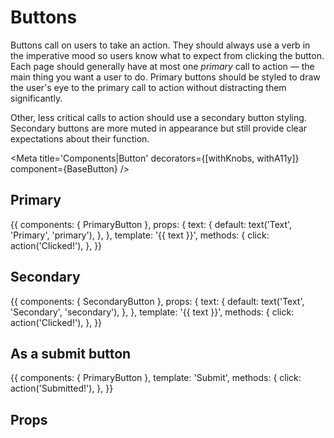 

# Buttons

Buttons call on users to take an action.
They should always use a verb in the imperative mood so users know what to expect from clicking the button.
Each page should generally have at most one _primary_ call to action &mdash; the main thing you want a user to do.
Primary buttons should be styled to draw the user's eye to the primary call to action without distracting them significantly.

Other, less critical calls to action should use a secondary button styling.
Secondary buttons are more muted in appearance but still provide clear expectations about their function.

<Meta
  title='Components|Button'
  decorators={[withKnobs, withA11y]}
  component={BaseButton}
/>

## Primary

<Preview>
  <Story name='Primary'>{{
    components: { PrimaryButton },
    props: {
      text: {
        default: text('Text', 'Primary', 'primary'),
      },
    },
    template: '<PrimaryButton @click="click">{{ text }}</PrimaryButton>',
    methods: {
      click: action('Clicked!'),
    },
  }}</Story>
</Preview>

## Secondary

<Preview>
  <Story name='Secondary'>{{
    components: { SecondaryButton },
    props: {
      text: {
        default: text('Text', 'Secondary', 'secondary'),
      },
    },
    template: '<SecondaryButton @click="click">{{ text }}</SecondaryButton>',
    methods: {
      click: action('Clicked!'),
    },
  }}</Story>
</Preview>

## As a submit button

<Preview>
  <Story name='As submit button'>{{
    components: { PrimaryButton },
    template: '<PrimaryButton @click="click" type="submit">Submit</PrimaryButton>',
    methods: {
      click: action('Submitted!'),
    },
  }}</Story>
</Preview>

## Props

<Props of={BaseButton} />
